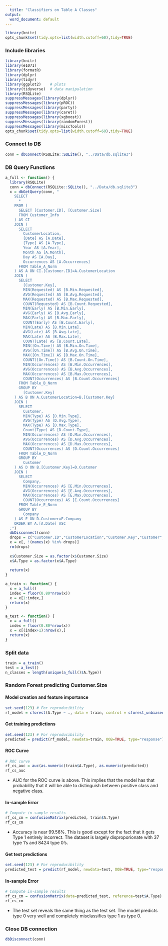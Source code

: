 ```yaml
---
  title: "Classifiers on Table A Classes"
output:
  word_document: default
---
```


```r
library(knitr)
opts_chunk$set(tidy.opts=list(width.cutoff=60),tidy=TRUE)
```

### Include libraries
```r
library(knitr)
library(e1071)
library(formatR)
library(dplyr)
library(tidyr)
library(ggplot2)    # plots
library(tidyverse)  # data manipulation
library(RSQLite)
suppressMessages(library(dplyr))
suppressMessages(library(pROC))
suppressMessages(library(party))
suppressMessages(library(caret))
suppressMessages(library(xgboost))
suppressMessages(library(randomForest))
suppressMessages(library(miscTools))
opts_chunk$set(tidy.opts=list(width.cutoff=60),tidy=TRUE)
```

### Connect to DB
```r
conn = dbConnect(RSQLite::SQLite(), "../Data/db.sqlite3")
```

### DB Query Functions
```r
a_full <- function() {
  library(RSQLite)
  conn = dbConnect(RSQLite::SQLite(), "../Data/db.sqlite3")
  x = dbGetQuery(conn, "
    SELECT 
      *
    FROM (
      SELECT [Customer.ID], [Customer.Size]
      FROM Customer_Info
    ) AS CI
    JOIN (
      SELECT 
        CustomerLocation, 
        [Date] AS [A.Date],
        [Type] AS [A.Type],
        Year AS [A.Year],
        Month AS [A.Month],
        Day AS [A.Day],
        Occurrences AS [A.Occurrences]
      FROM Table_A_Norm
    ) AS A ON CI.[Customer.ID]=A.CustomerLocation
    JOIN (
      SELECT 
        [Customer.Key], 
        MIN(Requested) AS [B.Min.Requested],
        AVG(Requested) AS [B.Avg.Requested],
        MAX(Requested) AS [B.Max.Requested],
        COUNT(Requested) AS [B.Count.Requested],
        MIN(Early) AS [B.Min.Early],
        AVG(Early) AS [B.Avg.Early],
        MAX(Early) AS [B.Max.Early],
        COUNT(Early) AS [B.Count.Early],
        MIN(Late) AS [B.Min.Late],
        AVG(Late) AS [B.Avg.Late],
        MAX(Late) AS [B.Max.Late],
        COUNT(Late) AS [B.Count.Late],
        MIN([On.Time]) AS [B.Min.On.Time],
        AVG([On.Time]) AS [B.Avg.On.Time],
        MAX([On.Time]) AS [B.Max.On.Time],
        COUNT([On.Time]) AS [B.Count.On.Time],
        MIN(Occurrences) AS [B.Min.Occurrences],
        AVG(Occurrences) AS [B.Avg.Occurrences],
        MAX(Occurrences) AS [B.Max.Occurrences],
        COUNT(Occurrences) AS [B.Count.Occurrences]
      FROM Table_B_Norm
      GROUP BY
        [Customer.Key]
    ) AS B ON A.CustomerLocation=B.[Customer.Key]
    JOIN (
      SELECT 
        Customer, 
        MIN(Type) AS [D.Min.Type],
        AVG(Type) AS [D.Avg.Type],
        MAX(Type) AS [D.Max.Type],
        Count(Type) AS [D.Count.Type],
        MIN(Occurrences) AS [D.Min.Occurrences],
        AVG(Occurrences) AS [D.Avg.Occurrences],
        MAX(Occurrences) AS [D.Max.Occurrences],
        COUNT(Occurrences) AS [D.Count.Occurrences]
      FROM Table_D_Norm
      GROUP BY
        Customer
    ) AS D ON B.[Customer.Key]=D.Customer
    JOIN (
      SELECT 
        Company,
        MIN(Occurrences) AS [E.Min.Occurrences],
        AVG(Occurrences) AS [E.Avg.Occurrences],
        MAX(Occurrences) AS [E.Max.Occurrences],
        COUNT(Occurrences) AS [E.Count.Occurrences]
      FROM Table_E_Norm
      GROUP BY
        Company
    ) AS E ON D.Customer=E.Company
    ORDER BY A.[A.Date] ASC
  ;")
  dbDisconnect(conn)
  drops = c("Customer.ID","CustomerLocation","Customer.Key","Customer","Company","A.Date")
  x = x[, !(names(x) %in% drops)]
  rm(drops)
  
  x$Customer.Size = as.factor(x$Customer.Size)
  x$A.Type = as.factor(x$A.Type)
  
  return(x)
}

a_train <- function() {
  x = a_full()
  index = floor(0.80*nrow(x))
  x = x[1:index,]
  return(x)
}

a_test <- function() {
  x = a_full()
  index = floor(0.80*nrow(x))
  x = x[(index+1):nrow(x),]
  return(x)
}
```

### Split data
```r
train = a_train()
test = a_test()
n_classes = length(unique(a_full()$A.Type))
```

### Random Forest predicting Customer.Size
#### Model creation and feature importance
```r
set.seed(123) # For reproducibility
rf_model = cforest(A.Type ~ ., data = train, control = cforest_unbiased(mtry=2,ntree=50))
```

#### Get training predictions
```r
set.seed(123) # For reproducibility
predicted = predict(rf_model, newdata=train, OOB=TRUE, type="response")
```

#### ROC Curve
```r
# ROC curve
rf_cs_auc = auc(as.numeric(train$A.Type), as.numeric(predicted))
rf_cs_auc
```
* AUC for the ROC curve is above.  This implies that the model has that probability that it will be able to distinguish between positive class and negative class.


#### In-sample Error
```r
# Compute in-sample results
rf_cs_cm = confusionMatrix(predicted, train$A.Type)
rf_cs_cm
```
* Accuracy is near 99.56%.  This is good except for the fact that it gets Type 1 entirely incorrect.  The dataset is largely disproporionate with 37 type 1's and 8424 type 0's.

#### Get test predictions
```r
set.seed(123) # For reproducibility
predicted_test = predict(rf_model, newdata=test, OOB=TRUE, type="response")
```

#### In-sample Error
```r
# Compute in-sample results
rf_cs_cm = confusionMatrix(data=predicted_test, reference=test$A.Type)
rf_cs_cm
```
* The test set reveals the same thing as the test set.  The model predicts type 0 very well and completely misclassifies type 1 as type 0.

### Close DB connection
```r
dbDisconnect(conn)
```